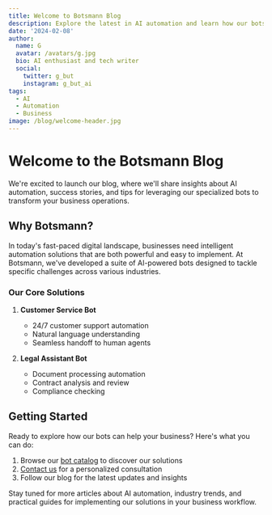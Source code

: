 ```yaml
---
title: Welcome to Botsmann Blog
description: Explore the latest in AI automation and learn how our bots can transform your business
date: '2024-02-08'
author:
  name: G
  avatar: /avatars/g.jpg
  bio: AI enthusiast and tech writer
  social:
    twitter: g_but
    instagram: g_but_ai
tags:
  - AI
  - Automation
  - Business
image: /blog/welcome-header.jpg
---
```


# Welcome to the Botsmann Blog

We're excited to launch our blog, where we'll share insights about AI automation, success stories, and tips for leveraging our specialized bots to transform your business operations.

## Why Botsmann?

In today's fast-paced digital landscape, businesses need intelligent automation solutions that are both powerful and easy to implement. At Botsmann, we've developed a suite of AI-powered bots designed to tackle specific challenges across various industries.

### Our Core Solutions

1. **Customer Service Bot**
   - 24/7 customer support automation
   - Natural language understanding
   - Seamless handoff to human agents

2. **Legal Assistant Bot**
   - Document processing automation
   - Contract analysis and review
   - Compliance checking

## Getting Started

Ready to explore how our bots can help your business? Here's what you can do:

1. Browse our [bot catalog](/bots) to discover our solutions
2. [Contact us](/about) for a personalized consultation
3. Follow our blog for the latest updates and insights

Stay tuned for more articles about AI automation, industry trends, and practical guides for implementing our solutions in your business workflow.
